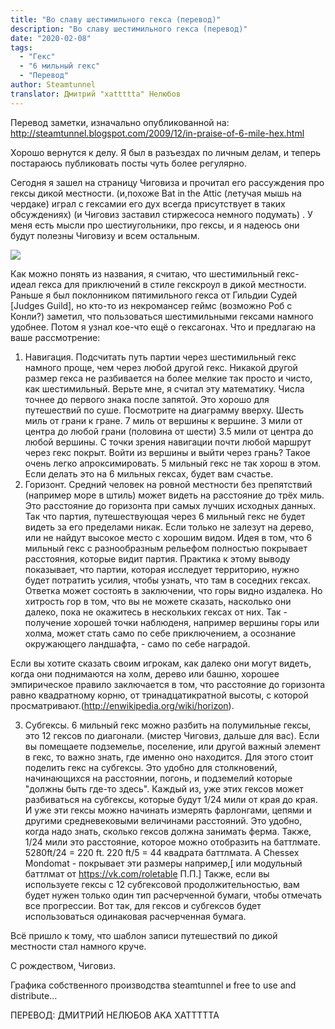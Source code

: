 ```yaml
---
title: "Во славу шестимильного гекса (перевод)"
description: "Во славу шестимильного гекса (перевод)"
date: "2020-02-08"
tags:
  - "Гекс"
  - "6 мильный гекс"
  - "Перевод"
author: Steamtunnel
translator: Дмитрий "xattttta" Нелюбов
---
```


Перевод заметки, изначально опубликованной на: http://steamtunnel.blogspot.com/2009/12/in-praise-of-6-mile-hex.html

Хорошо вернутся к делу. Я был в разъездах по личным делам, и теперь постараюсь публиковать посты чуть более регулярно.

Сегодня я зашел на страницу Чиговиза и прочитал его рассуждения про гексы дикой местности. (и,похоже Bat in the Attic (летучая мышь на чердаке) играл с гексамии его дух всегда присутствует в таких обсуждениях) (и Чиговиз заставил стиржесоса немного подумать) . У меня есть мысли про шестиугольники, про гексы, и я надеюсь они будут полезны Чиговизу и всем остальным.

![](/images/6mihex.jpg)

Как можно понять из названия, я считаю, что шестимильный гекс- идеал гекса для приключений в стиле гекскроул в дикой местности. Раньше я был поклонником пятимильного гекса от Гильдии Судей \[Judges Guild\], но кто-то из некромансер геймс (возможно Роб с Конли?) заметил, что пользоваться шестимильными гексами намного удобнее. Потом я узнал кое-что ещё о гексагонах. Что и предлагаю на ваше рассмотрение:

1. Навигация. Подсчитать путь партии через шестимильный гекс намного проще, чем через любой другой гекс. Никакой другой размер гекса не разбивается на более мелкие так просто и чисто, как шестимильный. Верьте мне, я считал эту математику. Числа точнее до первого знака после запятой. Это хорошо для путешествий по суше. Посмотрите на диаграмму вверху. Шесть миль от грани к гране. 7 миль от вершины к вершине. 3 мили от центра до любой грани (половина от шести) 3.5 мили от центра до любой вершины. С точки зрения навигации почти любой маршрут через гекс покрыт. Войти из вершины и выйти через грань? Такое очень легко апроксимировать. 5 мильный гекс не так хорош в этом. Если делать это на 6 мильных гексах, будет вам счастье.
2. Горизонт. Средний человек на ровной местности без препятствий (например море в штиль) может видеть на расстояние до трёх миль. Это расстояние до горизонта при самых лучших исходных данных. Так что партия, путешествующая через 6 мильный гекс не будет видеть за его пределами никак. Если только не залезут на дерево, или не найдут высокое место с хорошим видом. Идея в том, что 6 мильный гекс с разнообразным рельефом полностью покрывает расстояния, которые видит партия. Практика к этому выводу показывает, что партии, которая исследует территорию, нужно будет потратить усилия, чтобы узнать, что там в соседних гексах. Ответка может состоять в заключении, что горы видно издалека. Но хитрость гор в том, что вы не можете сказать, насколько они далеко, пока не окажитесь в нескольких гексах от них. Так - получение хорошей точки наблюденя, например вершины горы или холма, может стать само по себе приключением, а осознание окружающего ландшафта, - само по себе наградой.

Если вы хотите сказать своим игрокам, как далеко они могут видеть, когда они поднимаются на холм, дерево или башню, хорошее эмпирическое правило заключается в том, что расстояние до горизонта равно квадратному корню, от тринадцатикратной высоты, с которой просматривают.(http://enwikipedia.org/wiki/horizon).

3. Субгексы. 6 мильный гекс можно разбить на полумильные гексы, это 12 гексов по диагонали. (мистер Чиговиз, дальше для вас). Если вы помещаете подземелье, поселение, или другой важный элемент в гекс, то важно знать, где именно оно находится. Для этого стоит поделить гекс на субгексы. Это удобно для столкновений, начинающихся на расстоянии, погонь, и подземелий которые "должны быть где-то здесь". Каждый из, уже этих гексов может разбиваться на субгексы, которые будут 1/24 мили от края до края. И уже эти гексы можно начинать измерять фарлонгами, цепями и другими средневековыми величинами расстояний. Это удобно, когда надо знать, сколько гексов должна занимать ферма. Также, 1/24 мили это расстояние, которое можно отобразить на баттлмате. 5280ft/24 = 220 ft. 220 ft/5 = 44 квадрата баттлмата. A Chessex Mondomat - покрывает эти размеры например,\[ или модульный баттлмат от https://vk.com/roletable П.П.\] Также, если вы используете гексы с 12 субгексовой продолжительностью, вам будет нужен только один тип расчерченной бумаги, чтобы отмечать все прогрессии. Вот так, для гексов и субгексов будет использоваться одинаковая расчерченная бумага.

Всё пришло к тому, что шаблон записи путешествий по дикой местности стал намного круче.

С рождеством, Чиговиз.

Графика собственного производства steamtunnel и free to use and distribute…

ПЕРЕВОД: ДМИТРИЙ НЕЛЮБОВ AKA XATTTTTA

